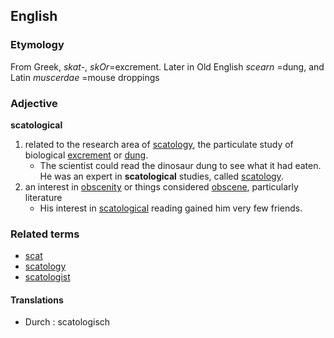 == English ==
=== Etymology ===
From Greek, ''skat-'', ''skOr''=excrement. Later in Old English ''scearn'' =dung, and Latin ''muscerdae'' =mouse droppings 
=== Adjective ===
'''scatological'''
# related to the research area of [[scatology]], the particulate study of biological [[excrement]] or [[dung]].
#* The scientist could read the dinosaur dung to see what it had eaten. He was an expert in '''scatological''' studies, called [[scatology]].
# an interest in [[obscenity]] or things considered [[obscene]], particularly literature
#* His interest in [[scatological]] reading gained him very few friends.
=== Related terms ===
*[[scat]]
*[[scatology]]
*[[scatologist]]

==== Translations====
*Durch : scatologisch